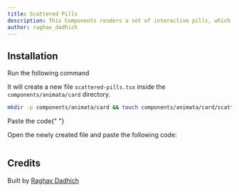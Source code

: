 ```yaml
---
title: Scattered Pills
description: This Components renders a set of interactive pills, which display different messages. Each pill reacts to user with a slight movement animation
author: raghav_dadhich
---
```


<ComponentPreview name="card-scattered-pills--docs" />

## Installation

<Step>Run the following command</Step>

It will create a new file `scattered-pills.tsx` inside the `components/animata/card` directory.

```bash
mkdir -p components/animata/card && touch components/animata/card/scattered-pills.tsx
```

<Step>Paste the code</Step>{" "}

Open the newly created file and paste the following code:

```jsx file=<rootDir>/animata/card/scattered-pills.tsx

```

</Steps>

## Credits

Built by [Raghav Dadhich](https://github.com/raghav3615/)
